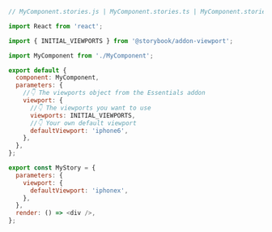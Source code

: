 ```js
// MyComponent.stories.js | MyComponent.stories.ts | MyComponent.stories.jsx | MyComponent.stories.tsx

import React from 'react';

import { INITIAL_VIEWPORTS } from '@storybook/addon-viewport';

import MyComponent from './MyComponent';

export default {
  component: MyComponent,
  parameters: {
    //👇 The viewports object from the Essentials addon
    viewport: {
      //👇 The viewports you want to use
      viewports: INITIAL_VIEWPORTS,
      //👇 Your own default viewport
      defaultViewport: 'iphone6',
    },
  },
};

export const MyStory = {
  parameters: {
    viewport: {
      defaultViewport: 'iphonex',
    },
  },
  render: () => <div />,
};
```
